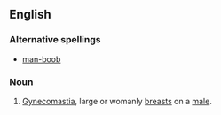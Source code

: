 ==English==

{{wikipedia|Gynecomastia}}

===Alternative spellings===
*[[man-boob]]

===Noun===
{{en-noun|sg=[[man]] [[boob]]}}

# {{slang}} [[gynecomastia|Gynecomastia]], large or womanly [[breast]]s on a [[male]].